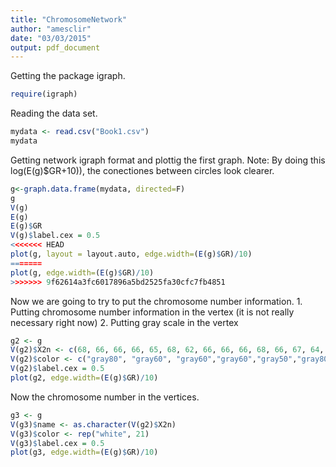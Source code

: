 ```yaml
---
title: "ChromosomeNetwork"
author: "amesclir"
date: "03/03/2015"
output: pdf_document
---
```

Getting the package igraph.
```r
require(igraph)
```

Reading the data set.

```r
mydata <- read.csv("Book1.csv")
mydata
```

Getting network igraph format and plottig the first graph.
Note: By doing this log(E(g)$GR+10)), the conectiones between circles look clearer.

```r
g<-graph.data.frame(mydata, directed=F)
g
V(g)
E(g)
E(g)$GR
V(g)$label.cex = 0.5
<<<<<<< HEAD
plot(g, layout = layout.auto, edge.width=(E(g)$GR)/10)
=======
plot(g, edge.width=(E(g)$GR)/10)
>>>>>>> 9f62614a3fc6017896a5bd2525fa30cfc7fb4851

```

Now we are going to try to put the chromosome number information.
1. Putting chromosome number information in the vertex (it is not really necessary right now)
2. Putting gray scale in the vertex

```r
g2 <- g
V(g2)$X2n <- c(68, 66, 66, 66, 65, 68, 62, 66, 66, 66, 68, 66, 67, 64, 64, 62, 67, 66, 64, 65, 67)
V(g2)$color <- c("gray80", "gray60", "gray60","gray60","gray50","gray80","gray20","gray60","gray60","gray60", "gray80", "gray60", "gray70", "gray40","gray40","gray20", "gray70","gray60","gray40","gray50","gray70")   
V(g2)$label.cex = 0.5
plot(g2, edge.width=(E(g)$GR)/10)

```

Now the chromosome number in the vertices.

```r
g3 <- g
V(g3)$name <- as.character(V(g2)$X2n)
V(g3)$color <- rep("white", 21)
V(g3)$label.cex = 0.5
plot(g3, edge.width=(E(g)$GR)/10)

```


